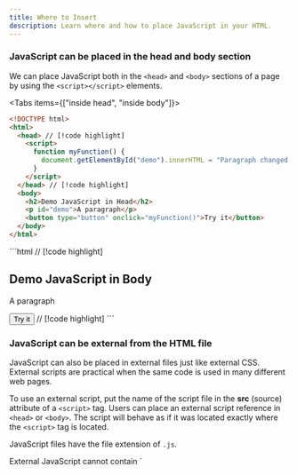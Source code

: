 ```yaml
---
title: Where to Insert
description: Learn where and how to place JavaScript in your HTML.
---
```


### JavaScript can be placed in the head and body section

We can place JavaScript both in the `<head>` and `<body>` sections of a page by using the `<script></script>` elements.

<Tabs items={["inside head", "inside body"]}>
<Tab value="inside head">

```html
<!DOCTYPE html>
<html>
  <head> // [!code highlight]
    <script>
      function myFunction() {
        document.getElementById("demo").innerHTML = "Paragraph changed!";
      }
    </script> 
  </head> // [!code highlight]
  <body>
    <h2>Demo JavaScript in Head</h2>
    <p id="demo">A paragraph</p>
    <button type="button" onclick="myFunction()">Try it</button>
  </body>
</html>
```
</Tab>
<Tab value="inside body">
```html
<!DOCTYPE html>
<html>
  <body> // [!code highlight]
    <h2>Demo JavaScript in Body</h2>
    <p id="demo">A paragraph</p>
    <button type="button" onclick="myFunction()">Try it</button>
    <script>
      function myFunction() {
        document.getElementById("demo").innerHTML = "Paragraph changed!";
      }
    </script>
  </body> // [!code highlight]
</html>
```
</Tab>
</Tabs>

### JavaScript can be external from the HTML file

JavaScript can also be placed in external files just like external CSS. External scripts are practical when the same code is used in many different web pages.

To use an external script, put the name of the script file in the **src** (source) attribute of a `<script>` tag. Users can place an external script reference in `<head>` or `<body>`. The script will behave as if it was located exactly where the `<script>` tag is located.

JavaScript files have the file extension of `.js`.

<Files>
<File name="myScript.js" />
</Files>

<Callout type="warn">
External JavaScript cannot contain `<script>` tags.

The use of `<script>` tag will be inside the html file.
</Callout>

### Connecting to external JavaScript

<Files>
  <File name="index.html" />
  <Folder name="js" defaultOpen>
    <File name="myScript.js" />
  </Folder>
</Files>

```js title="js/myScript.js"
function myFunction() {
  document.getElementById("demo").innerHTML = "Paragraph changed.";
}
```

```html title="index.html"
<!DOCTYPE html>
<html>
  <body>
    <h2>Demo External JavaScript</h2>
    <p id="demo">A paragraph.</p>
    <button type="button" onclick="myFunction()">Try it</button>
    <p>This exmaple links to "myScript.js"</p>
    // [!code word:js/myScript.js]
    <p>(myFunction is stored in "myScript.js")</p>
    <script src="js/myScript.js"></script>
  </body>
</html>
```

### Advantages of using external JavaScript

Placing scripts in external files offer some advantages like:
  - It separates HTML tags and JavaScript code.
  - It makes HTML and JavaScript easier to read and maintain.
  - Cached JavaScript files can speed up page loads.

### External References

An external references can be referenced in 3 different ways.
  - With a full URL **website link**.
  - With a file path `/js/javascript.js`
  - With any path `javascript.js`
